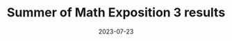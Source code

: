 ---
title: Summer of Math Exposition 3 results
description: Winners for the third summer of math exposition
date: 2023-07-23
video: 6a1fLEToyvU
source: _2023/some3
credits:
- Lesson by Grant Sanderson
---
